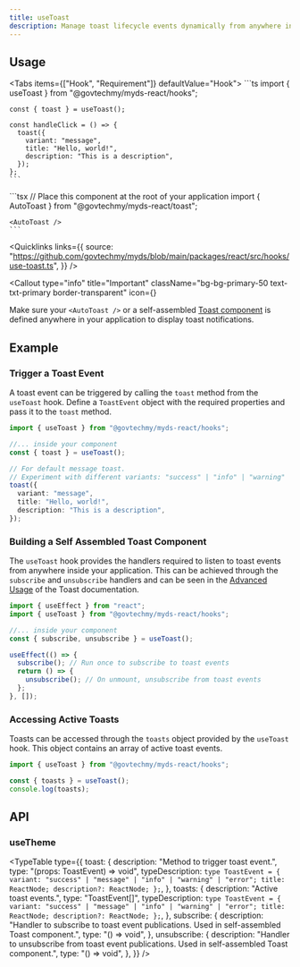 ```yaml
---
title: useToast
description: Manage toast lifecycle events dynamically from anywhere inside the app.
---
```



## Usage

<Tabs items={["Hook", "Requirement"]} defaultValue="Hook">
  <Tab value="Hook" className="not-prose">
    ```ts
    import { useToast } from "@govtechmy/myds-react/hooks";

    const { toast } = useToast();

    const handleClick = () => {
      toast({
        variant: "message",
        title: "Hello, world!",
        description: "This is a description",
      });
    };
    ```

  </Tab>
  <Tab value="Requirement">
    ```tsx
    // Place this component at the root of your application
    import { AutoToast } from "@govtechmy/myds-react/toast";

    <AutoToast />
    ```

  </Tab>
</Tabs>

<Quicklinks
  links={{
    source:
      "https://github.com/govtechmy/myds/blob/main/packages/react/src/hooks/use-toast.ts",
  }}
/>

<Callout
  type="info"
  title="Important"
  className="bg-bg-primary-50 text-txt-primary border-transparent"
  icon={<InfoIcon className="size-5" />}
>
  Make sure your `<AutoToast />` or a self-assembled [Toast
  component](/docs/develop/toast#advanced-usage) is defined anywhere in your
  application to display toast notifications.
</Callout>

## Example

### Trigger a Toast Event

A toast event can be triggered by calling the `toast` method from the `useToast` hook. Define a `ToastEvent` object with the required properties and pass it to the `toast` method.

```ts title="Example"
import { useToast } from "@govtechmy/myds-react/hooks";

//... inside your component
const { toast } = useToast();

// For default message toast.
// Experiment with different variants: "success" | "info" | "warning" | "error"
toast({
  variant: "message",
  title: "Hello, world!",
  description: "This is a description",
});
```

### Building a Self Assembled Toast Component

The `useToast` hook provides the handlers required to listen to toast events from anywhere inside your application. This can be achieved through the `subscribe` and `unsubscribe` handlers and can be seen in the [Advanced Usage](/docs/develop/toast#advanced-usage) of the Toast documentation.

```ts title="Toast.tsx"
import { useEffect } from "react";
import { useToast } from "@govtechmy/myds-react/hooks";

//... inside your component
const { subscribe, unsubscribe } = useToast();

useEffect(() => {
  subscribe(); // Run once to subscribe to toast events
  return () => {
    unsubscribe(); // On unmount, unsubscribe from toast events
  };
}, []);
```

### Accessing Active Toasts

Toasts can be accessed through the `toasts` object provided by the `useToast` hook. This object contains an array of active toast events.

```ts title="Example"
import { useToast } from "@govtechmy/myds-react/hooks";

const { toasts } = useToast();
console.log(toasts);
```

## API

### useTheme

<TypeTable
  type={{
    toast: {
      description: "Method to trigger toast event.",
      type: "(props: ToastEvent) => void",
      typeDescription: `type ToastEvent = {
    variant: "success" | "message" | "info" | "warning" | "error";
    title: ReactNode;
    description?: ReactNode;
};`,
    },
    toasts: {
      description: "Active toast events.",
      type: "ToastEvent[]",
      typeDescription: `type ToastEvent = {
    variant: "success" | "message" | "info" | "warning" | "error";
    title: ReactNode;
    description?: ReactNode;
};`,
    },
    subscribe: {
      description:
        "Handler to subscribe to toast event publications. Used in self-assembled Toast component.",
      type: "() => void",
    },
    unsubscribe: {
      description:
        "Handler to unsubscribe from toast event publications. Used in self-assembled Toast component.",
      type: "() => void",
    },
  }}
/>
